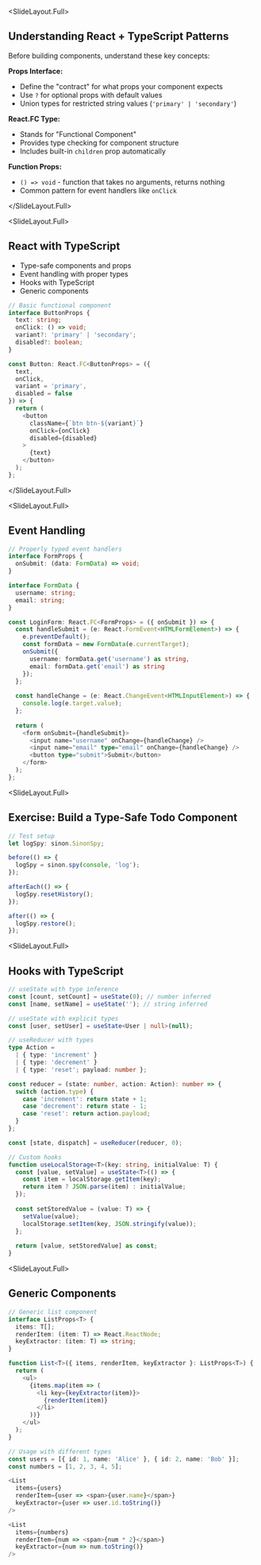 
<SlideLayout.Full>
## Understanding React + TypeScript Patterns

Before building components, understand these key concepts:

**Props Interface:**
- Define the "contract" for what props your component expects
- Use `?` for optional props with default values
- Union types for restricted string values (`'primary' | 'secondary'`)

**React.FC Type:**
- Stands for "Functional Component"
- Provides type checking for component structure
- Includes built-in `children` prop automatically

**Function Props:**
- `() => void` - function that takes no arguments, returns nothing
- Common pattern for event handlers like `onClick`

</SlideLayout.Full>

<SlideLayout.Full>
## React with TypeScript

- Type-safe components and props
- Event handling with proper types
- Hooks with TypeScript
- Generic components

```typescript
// Basic functional component
interface ButtonProps {
  text: string;
  onClick: () => void;
  variant?: 'primary' | 'secondary';
  disabled?: boolean;
}

const Button: React.FC<ButtonProps> = ({ 
  text, 
  onClick, 
  variant = 'primary',
  disabled = false 
}) => {
  return (
    <button 
      className={`btn btn-${variant}`}
      onClick={onClick}
      disabled={disabled}
    >
      {text}
    </button>
  );
};
```
</SlideLayout.Full>

<SlideLayout.Full>
## Event Handling
<CodeDisplay >
  <File name="example.typescript">
    
```typescript
// Properly typed event handlers
interface FormProps {
  onSubmit: (data: FormData) => void;
}

interface FormData {
  username: string;
  email: string;
}

const LoginForm: React.FC<FormProps> = ({ onSubmit }) => {
  const handleSubmit = (e: React.FormEvent<HTMLFormElement>) => {
    e.preventDefault();
    const formData = new FormData(e.currentTarget);
    onSubmit({
      username: formData.get('username') as string,
      email: formData.get('email') as string
    });
  };
  
  const handleChange = (e: React.ChangeEvent<HTMLInputElement>) => {
    console.log(e.target.value);
  };
  
  return (
    <form onSubmit={handleSubmit}>
      <input name="username" onChange={handleChange} />
      <input name="email" type="email" onChange={handleChange} />
      <button type="submit">Submit</button>
    </form>
  );
};
```
    
  </File>
</CodeDisplay>
</SlideLayout.Full>

<SlideLayout.Full>
## Exercise: Build a Type-Safe Todo Component
<CodeDisplay >
  <File name="example.typescript">
    
```typescript
// Test setup
let logSpy: sinon.SinonSpy;

before(() => {
  logSpy = sinon.spy(console, 'log');
});

afterEach(() => {
  logSpy.resetHistory();
});

after(() => {
  logSpy.restore();
});
```
    
  </File>
</CodeDisplay>
</SlideLayout.Full>

<SlideLayout.Full>
## Hooks with TypeScript
<CodeDisplay >
  <File name="example.typescript">
    
```typescript
// useState with type inference
const [count, setCount] = useState(0); // number inferred
const [name, setName] = useState(''); // string inferred

// useState with explicit types
const [user, setUser] = useState<User | null>(null);

// useReducer with types
type Action = 
  | { type: 'increment' }
  | { type: 'decrement' }
  | { type: 'reset'; payload: number };

const reducer = (state: number, action: Action): number => {
  switch (action.type) {
    case 'increment': return state + 1;
    case 'decrement': return state - 1;
    case 'reset': return action.payload;
  }
};

const [state, dispatch] = useReducer(reducer, 0);

// Custom hooks
function useLocalStorage<T>(key: string, initialValue: T) {
  const [value, setValue] = useState<T>(() => {
    const item = localStorage.getItem(key);
    return item ? JSON.parse(item) : initialValue;
  });
  
  const setStoredValue = (value: T) => {
    setValue(value);
    localStorage.setItem(key, JSON.stringify(value));
  };
  
  return [value, setStoredValue] as const;
}
```
    
  </File>
</CodeDisplay>
</SlideLayout.Full>

<SlideLayout.Full>
## Generic Components
<CodeDisplay >
  <File name="example.typescript">
    
```typescript
// Generic list component
interface ListProps<T> {
  items: T[];
  renderItem: (item: T) => React.ReactNode;
  keyExtractor: (item: T) => string;
}

function List<T>({ items, renderItem, keyExtractor }: ListProps<T>) {
  return (
    <ul>
      {items.map(item => (
        <li key={keyExtractor(item)}>
          {renderItem(item)}
        </li>
      ))}
    </ul>
  );
}

// Usage with different types
const users = [{ id: 1, name: 'Alice' }, { id: 2, name: 'Bob' }];
const numbers = [1, 2, 3, 4, 5];

<List 
  items={users}
  renderItem={user => <span>{user.name}</span>}
  keyExtractor={user => user.id.toString()}
/>

<List
  items={numbers}
  renderItem={num => <span>{num * 2}</span>}
  keyExtractor={num => num.toString()}
/>
```
    
  </File>
</CodeDisplay>
</SlideLayout.Full>
